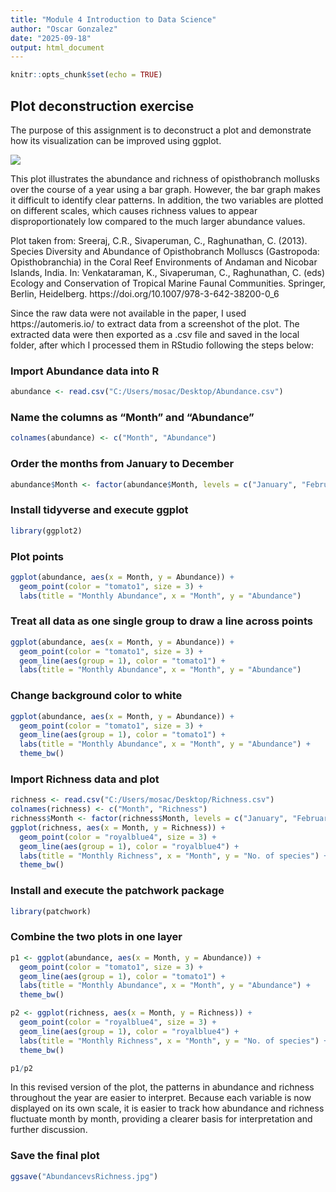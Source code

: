 ```yaml
---
title: "Module 4 Introduction to Data Science"
author: "Oscar Gonzalez"
date: "2025-09-18"
output: html_document
---
```


```r
knitr::opts_chunk$set(echo = TRUE)
```

## Plot deconstruction exercise

The purpose of this assignment is to deconstruct a plot and demonstrate how its visualization can be improved using ggplot.

![](C:/Users/mosac/Desktop/Rstudio/Module_04/Module04_project/Module04_Project/avsr.png)

This plot illustrates the abundance and richness of opisthobranch mollusks over the course of a year using a bar graph. However, the bar graph makes it difficult to identify clear patterns. In addition, the two variables are plotted on different scales, which causes richness values to appear disproportionately low compared to the much larger abundance values.

Plot taken from:
Sreeraj, C.R., Sivaperuman, C., Raghunathan, C. (2013). Species Diversity and Abundance of Opisthobranch Molluscs (Gastropoda: Opisthobranchia) in the Coral Reef Environments of Andaman and Nicobar Islands, India. In: Venkataraman, K., Sivaperuman, C., Raghunathan, C. (eds) Ecology and Conservation of Tropical Marine Faunal Communities. Springer, Berlin, Heidelberg. https://doi.org/10.1007/978-3-642-38200-0_6

Since the raw data were not available in the paper, I used https://automeris.io/ to extract data from a screenshot of the plot. The extracted data were then exported as a .csv file and saved in the local folder, after which I processed them in RStudio following the steps below:

### Import Abundance data into R

```r
abundance <- read.csv("C:/Users/mosac/Desktop/Abundance.csv")
```

### Name the columns as "Month" and "Abundance"
```r
colnames(abundance) <- c("Month", "Abundance")
```

### Order the months from January to December
```r
abundance$Month <- factor(abundance$Month, levels = c("January", "February", "March", "April", "May", "June", "July", "August", "September", "October", "November", "December"))
```

### Install tidyverse and execute ggplot
```r
library(ggplot2)
```

### Plot points
```r
ggplot(abundance, aes(x = Month, y = Abundance)) +
  geom_point(color = "tomato1", size = 3) +
  labs(title = "Monthly Abundance", x = "Month", y = "Abundance")
```

### Treat all data as one single group to draw a line across points
```r
ggplot(abundance, aes(x = Month, y = Abundance)) +
  geom_point(color = "tomato1", size = 3) +
  geom_line(aes(group = 1), color = "tomato1") +
  labs(title = "Monthly Abundance", x = "Month", y = "Abundance")
```

### Change background color to white 
```r
ggplot(abundance, aes(x = Month, y = Abundance)) +
  geom_point(color = "tomato1", size = 3) +
  geom_line(aes(group = 1), color = "tomato1") +
  labs(title = "Monthly Abundance", x = "Month", y = "Abundance") +
  theme_bw()
```

### Import Richness data and plot
```r
richness <- read.csv("C:/Users/mosac/Desktop/Richness.csv")
colnames(richness) <- c("Month", "Richness")
richness$Month <- factor(richness$Month, levels = c("January", "February", "March", "April", "May", "June", "July", "August", "September", "October", "November", "December"))
ggplot(richness, aes(x = Month, y = Richness)) +
  geom_point(color = "royalblue4", size = 3) +
  geom_line(aes(group = 1), color = "royalblue4") +
  labs(title = "Monthly Richness", x = "Month", y = "No. of species") +
  theme_bw()
```

### Install and execute the patchwork package
```r
library(patchwork)
```

### Combine the two plots in one layer
```r
p1 <- ggplot(abundance, aes(x = Month, y = Abundance)) +
  geom_point(color = "tomato1", size = 3) +
  geom_line(aes(group = 1), color = "tomato1") +
  labs(title = "Monthly Abundance", x = "Month", y = "Abundance") +
  theme_bw()

p2 <- ggplot(richness, aes(x = Month, y = Richness)) +
  geom_point(color = "royalblue4", size = 3) +
  geom_line(aes(group = 1), color = "royalblue4") +
  labs(title = "Monthly Richness", x = "Month", y = "No. of species") +
  theme_bw()

p1/p2
```

In this revised version of the plot, the patterns in abundance and richness throughout the year are easier to interpret. Because each variable is now displayed on its own scale, it is easier to track how abundance and richness fluctuate month by month, providing a clearer basis for interpretation and further discussion.

### Save the final plot
```r
ggsave("AbundancevsRichness.jpg")
```